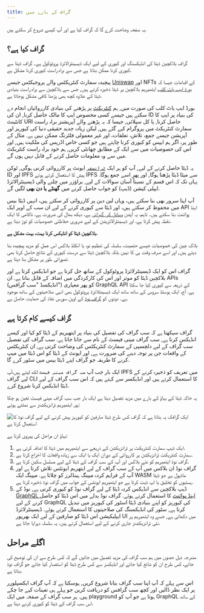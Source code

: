 ```yaml
---
title: گراف کے بارے میں
---
```


یہ صفحہ وضاحت کرے گا کہ گراف کیا ہے اور آپ کیسے شروع کر سکتے ہیں.

## گراف کیا ہے؟

گراف بلاکچین ڈیٹا کی انڈیکسنگ اور کیوری کے لیے ایک ڈیسینٹرالائزڈ پروٹوکول ہے۔ گراف ڈیٹا سے کیوری کرنا ممکن بناتا ہے جس سے براہ راست کیوری کرنا مشکل ہے.

پیچیدہ سمارٹ کنٹریکٹس والے پروجیکٹس جیسے [Uniswap](https://uniswap.org/) اور NFTs کے اقدامات جیسا کہ [بورڈ ایپ یاٹ کلب](https://boredapeyachtclub.com/) ایتھیریم بلاکچین پر ڈیٹا ذخیزہ کرتے ہیں, جس سے بلاکچین سے براہ راست بنیادی ڈیٹا کے علاوہ کچھ بھی پڑھنا کافی مشکل ہوجاتا ہے.

بورڈ ایپ یاٹ کلب کی صورت میں, ہم [کنٹریکٹ](https://etherscan.io/address/0xbc4ca0eda7647a8ab7c2061c2e118a18a936f13d#code) پر پڑھنے کی بنیادی کارروائیاں انجام دے سکتے ہیں جیسے کسی مخصوص ایپ کا مالک حاصل کرنا, ان کی ID کی بنیاد پر ایپ کا کانٹینٹ URI حاصل کرنا, یا کل سپلائی, جیسا کہ یہ پڑھنے والے آپریشنز براہ راست سمارٹ کنٹریکٹ میں پروگرام کیے گئے ہیں, لیکن زیادہ جدید حقیقی دنیا کی کیوریز اور آپریشن جیسے جمع، تلاش، تعلقات، اور غیر معمولی فلٹرنگ ممکن نہیں ہے. مثال کے طور پر، اگر ہم ایپس کو کیوری کرنا چاہتے ہیں جو کسی خاص اڈریس کی ملکیت ہیں, اور اس کی خصوصیات میں سے ایک کے مطابق چھانٹی کریں, ہم خود براہ راست کنٹریکٹ میں سے وہ معلومات حاصل کرنے کے قابل نہیں ہوں گے.

یہ ڈیٹا حاصل کرنے کے لیے, آپ کو ہر ایک [`ٹرانسفر`](https://etherscan.io/address/0xbc4ca0eda7647a8ab7c2061c2e118a18a936f13d#code#L1746) ایونٹ پر کارروائی کرنی ہوگی, ٹوکن ID اور IPFS ہیش کا استعمال کرتے ہوئے IPFS سے میٹا ڈیٹا پڑھنا ہوگا, اور پھر اسے جمع ہوگا. یہاں تک کہ اس قسم کے نسبتاً آسان سوالات کے لیے, براؤزر میں چلنے والی ڈیسینٹرالائزڈ ایپلی کیشن (ڈیپ) کو جواب حاصل کرنے میں **گھنٹے یا دن بھی** لگیں گے.

آپ اپنا سرور بھی بنا سکتے ہیں، وہاں لین دین پر کارروائی کر سکتے ہیں، انہیں ڈیٹا بیس میں محفوظ کر سکتے ہیں، اور ڈیٹا سے کیوری کرنے کے لیے ان سب کے اوپر ایک API اینڈ پوائنٹ بنا سکتے ہیں۔ تاہم، یہ آپشن [وسائل کی گہرائی](/network/benefits/) ہے، دیکھ بھال کی ضرورت ہے، ناکامی کا ایک نقطہ پیش کرتا ہے، اور ڈیسینٹرالائزیشن کے لیے ضروری حفاظتی خصوصیات کو توڑ دیتا ہے.

**بلاکچین ڈیٹا کو انڈیکس کرنا بہت، بہت مشکل ہے.**

بلاک چین کی خصوصیات جیسے حتمیت، سلسلہ کی تنظیم نو، یا انکلڈ بلاکس اس عمل کو مزید پیچیدہ بنا دیتے ہیں, اور اسے صرف وقت ہی کا نہیں بلکہ بلاکچین ڈیٹا سے درست کیوری کے نتائج حاصل کرنا بھی تصوراتی طور پر مشکل بنا دیتا ہے.

گراف اس کو ایک ڈیسینٹرلائزڈ پروٹوکول کے ساتھ حل کرتا ہے جو انڈیکس کرتا ہے اور بلاکچین ڈیٹا کو موثر اور اس کی کارکردگی میں اضافہ کے قابل بناتا ہے. ان APIs (انڈیکسڈ "سب گرافس") کو پھر معیاری GraphQL API کے ذریعہ سے کیوری کیا جا سکتا ہے. آج، ایک ہوسٹڈ سروس کے ساتھ ساتھ ایک ڈیسینٹلائزڈ پروٹوکول بھی انہی صلاحیتوں کے ساتھ موجود ہے. دونوں کو [گراف نوڈ](https://github.com/graphprotocol/graph-node) کے اوپن سورس نفاذ کی حمایت حاصل ہے.

## گراف کیسے کام کرتا ہے

گراف سیکھتا ہے کہ سب گراف کی تفصیل کی بنیاد پر ایتھیریم کے ڈیٹا کو کیا اور کیسے انڈیکس کرنا ہے, سب گراف مینی فیسٹ کے نام سے جانا جاتا ہے. سب گراف کی تفصیل سب گراف کے لیے دلچسپی کے سمارٹ کنٹریکٹس کی وضاحت کرتی ہے, ان کنٹریکٹس کے واقعات جن پر توجہ دینے کی ضرورت ہے, اور ایونٹ کے ڈیٹا کو اس ڈیٹا میں میپ کرنے کا طریقہ جو گراف اپنے ڈیٹا بیس میں سٹور کرے گا.

ایک بار جب آپ `سب گراف مینی فیسٹ` لکھ لیتے ہیں،آپ IPFS میں تعریف کو ذخیرہ کرنے کے لیے گراف CLI کا استعمال کرتے ہیں اور انڈیکسر سے کہتے ہیں کہ اس سب گراف کے لیے ڈیٹا انڈیکس کرنا شروع کرے.

یہ خاکہ ڈیٹا کے بہاؤ کے بارے میں مزید تفصیل دیتا ہے ایک بار جب سب گراف مینی فیسٹ تعین ہو چکا ہو, ایتھیریم ٹرانزیکشنز سے نمٹتے ہوئے:

![ایک گرافک یہ بتاتا ہے کہ گراف کس طرح ڈیٹا صارفین کو کیوریز پیش کرنے کے لیے گراف نوڈ کا استعمال کرتا ہے](/img/graph-dataflow.png)

بہاؤ ان مراحل کی پیروی کرتا ہے:

1. ایک ڈیپ سمارٹ کنٹریکٹ پر ٹرانزیکشن کے ذریعے سے ایتھیریم میں ڈیٹا کا اضافہ کرتی ہے.
2. سمارٹ کنٹریکٹ ٹرانزیکشن پر کارروائی کے دوران ایک یا ایک سے زیادہ واقعات کا اخراج کرتا ہے.
3. گراف نوڈ ایتھیریم کو نئے بلاکس اور آپ کے سب گراف کے ڈیٹا کے لیے مسلسل سکین کرتا ہے.
4. گراف نوڈ ان بلاکس میں آپ کے سب گراف کے لیے ایتھریم ایونٹس تلاش کرتا ہے اور آپ کے فراہم کردہ میپنگ ہینڈلرز کو چلاتا ہے. میپنگ ایک WASM ماڈیول ہے جو ڈیٹا ہستیوں کو تخلیق یا اپ ڈیٹ کرتا ہے جو ایتھیریم ایونٹس کے جواب میں گراف نوڈ ذخیرہ کرتا ہے.
5. ڈیپ بلاکچین سے انڈیکس کردہ ڈیٹا کے لیے گراف نوڈ کو کیوری کرتی ہے, نوڈ کے [GraphQL اینڈ پوائنٹ](https://graphql.org/learn/) کا استعمال کرتے ہوئے. گراف نوڈ بدلے میں اس ڈیٹا کو حاصل کرنے کے لیے GraphQL کی کیوریز کو اپنے بنیادی ڈیٹا اسٹور کی کیوریز میں تبدیل کرتا ہے, سٹور کی انڈیکسنگ کی صلاحیتوں کا استعمال کرتے ہوئے. ڈیسینٹرلائزڈ ایپلیکیشن اس ڈیٹا کو صارفین کے لیے ایک بھرپور UI میں دکھاتی ہے, جسے وہ ایتھیریم پر نئی ٹرانزیکشنز جاری کرنے کے لیے استعمال کرتے ہیں. یہ سلسلہ دہرایا جاتا ہے.

## اگلے مراحل

مندرجہ ذیل حصوں میں ہم سب گراف کی مزید تفصیل میں جائیں گے کہ کس طرح سے ان کی توضیح کی جائے، کس طرح ان کو شائع کیا جائے اور انڈیکسز سے کس طرح ڈیٹا کو استفسار کیا جائے جو گراف نوڈ بناتا ہے.

اس سے پہلے کہ آپ اپنا سب گراف بنانا شروع کریں, ہوسکتا ہے کہ آپ گراف ایکسپلورر پر ایک نظر ڈالیں اور کچھ سب گرافس کو دریافت کریں جو پہلے ہی تعینات کیے جا چکے ہیں. ہر سب گراف کے صفحہ میں ایک playground ہوتا ہے جو آپ کو GraphQL کے ساتھ اس سب گراف کے ڈیٹا کو کیوری کرنے دیتا ہے.
